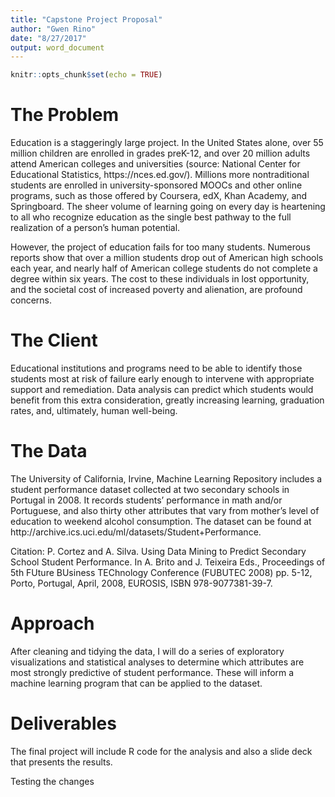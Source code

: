 ```yaml
---
title: "Capstone Project Proposal"
author: "Gwen Rino"
date: "8/27/2017"
output: word_document
---
```


```r
knitr::opts_chunk$set(echo = TRUE)
```

# The Problem

Education is a staggeringly large project. In the United States alone, over 55 million children are enrolled in grades preK-12, and over 20 million adults attend American colleges and universities (source: National Center for Educational Statistics, https://nces.ed.gov/). Millions more nontraditional students are enrolled in university-sponsored MOOCs and other online programs, such as those offered by Coursera, edX, Khan Academy, and Springboard. The sheer volume of learning going on every day is heartening to all who recognize education as the single best pathway to the full realization of a person's human potential.

However, the project of education fails for too many students. Numerous reports show that over a million students drop out of American high schools each year, and nearly half of American college students do not complete a degree within six years. The cost to these individuals in lost opportunity, and the societal cost of increased poverty and alienation, are profound concerns.

# The Client

Educational institutions and programs need to be able to identify those students most at risk of failure early enough to intervene with appropriate support and remediation. Data analysis can predict which students would benefit from this extra consideration, greatly increasing learning, graduation rates, and, ultimately, human well-being.

# The Data

The University of California, Irvine, Machine Learning Repository includes a student performance dataset collected at two secondary schools in Portugal in 2008. It records students' performance in math and/or Portuguese, and also thirty other attributes that vary from mother's level of education to weekend alcohol consumption. The dataset can be found at http://archive.ics.uci.edu/ml/datasets/Student+Performance.

Citation: 
P. Cortez and A. Silva. Using Data Mining to Predict Secondary School Student Performance. In A. Brito and J. Teixeira Eds., Proceedings of 5th FUture BUsiness TEChnology Conference (FUBUTEC 2008) pp. 5-12, Porto, Portugal, April, 2008, EUROSIS, ISBN 978-9077381-39-7. 

# Approach

After cleaning and tidying the data, I will do a series of exploratory visualizations and statistical analyses to determine which attributes are most strongly predictive of student performance. These will inform a machine learning program that can be applied to the dataset.

# Deliverables

The final project will include R code for the analysis and also a slide deck that presents the results.

Testing the changes





